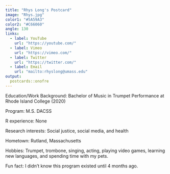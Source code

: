 ```yaml
---
title: "Rhys Long's Postcard"
image: "Rhys.jpg"
color1: "#5A59A3"
color2: "#C66060"
angle: 130
links:
  - label: YouTube
    url: "https://youtube.com/"
  - label: Vimeo
    url: "https://vimeo.com/"
  - label: Twitter
    url: "https://twitter.com/"
  - label: Email
    url: "mailto:rhyslong@umass.edu"
output:
  postcards::onofre
---
```

Education/Work Background: Bachelor of Music in Trumpet Performance at Rhode Island College (2020)

Program: M.S. DACSS

R experience: None

Research interests: Social justice, social media, and health

Hometown: Rutland, Massachusetts

Hobbies: Trumpet, trombone, singing, acting, playing video games, learning new languages, and spending time with my pets.

Fun fact: I didn't know this program existed until 4 months ago.
